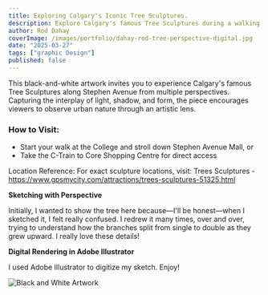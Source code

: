 ```yaml
---
title: Exploring Calgary's Iconic Tree Sculptures.
description: Explore Calgary's famous Tree Sculptures during a walking tour of Stephen Avenue in downtown.
author: Rod Dahay
coverImage: /images/portfolio/dahay-rod-tree-perspective-digital.jpg
date: "2025-03-27"
tags: ["graphic Design"]
published: false
---
```


This black-and-white artwork invites you to experience Calgary's famous Tree Sculptures along Stephen Avenue from multiple perspectives. Capturing the interplay of light, shadow, and form, the piece encourages viewers to observe urban nature through an artistic lens.

### How to Visit:

+ Start your walk at the College and stroll down Stephen Avenue Mall, or
+ Take the C-Train to Core Shopping Centre for direct access

Location Reference:
For exact sculpture locations, visit: Trees Sculptures - https://www.gpsmycity.com/attractions/trees-sculptures-51325.html

**Sketching with Perspective**

Initially, I wanted to show the tree here because—I'll be honest—when I sketched it, I felt really confused. I redrew it many times, over and over, trying to understand how the branches split from single to double as they grew upward. I really love these details!

**Digital Rendering in Adobe Illustrator**

I used Adobe Illustrator to digitize my sketch. Enjoy!


![Black and White Artwork](/images/portfolio/dahay-rod-tree-perspective-digital-v2.jpg "Perspective Drawing in Black and White (Digital)")

